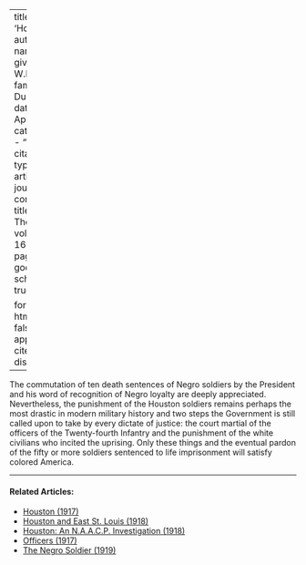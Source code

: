 
---
title: 'Houston'
author:
  - name:
      given: W.E.B.
      family: Du Bois
date: Apr. 1918
categories: 
  - ""
citation: 
  type: article-journal
  container-title: The Crisis
  volume: 16
  issue: 6
  page: 269
google-scholar: true

format:
  html:
    toc: false
    appendix-cite-as: display
---



The commutation of ten death sentences of Negro soldiers by the President and his word of recognition of Negro loyalty are deeply appreciated. Nevertheless, the punishment of the Houston soldiers remains perhaps the most drastic in modern military history and two steps the Government is still called upon to take by every dictate of justice: the court martial of the officers of the Twenty-fourth Infantry and the punishment of the white civilians who incited the uprising. Only these things and the eventual pardon of the fifty or more soldiers sentenced to life imprisonment will satisfy colored America.

<!-- Similar articles start here -->

<hr>
#### Related Articles:

* [Houston (1917)](/Volumes/14/06/houston.html)
* [Houston and East St. Louis (1918)](/Volumes/15/06/houston_and_east_st_louis.html)
* [Houston: An N.A.A.C.P. Investigation (1918)](/Volumes/15/01/houston.html)
* [Officers (1917)](/Volumes/14/02/officers.html)
* [The Negro Soldier (1919)](/Volumes/19/02/negro_soldier.html)

<!-- Similar articles end here -->